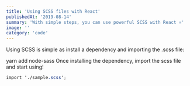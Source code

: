 ```yaml
---
title: 'Using SCSS files with React'
publishedAt: '2019-08-14'
summary: 'With simple steps, you can use powerful SCSS with React ⚛︎'
image: ''
category: 'code'
---
```


Using SCSS is simple as install a dependency and importing the .scss file:

yarn add node-sass
Once installing the dependency, import the scss file and start using!

```scss
import './sample.scss';
```
